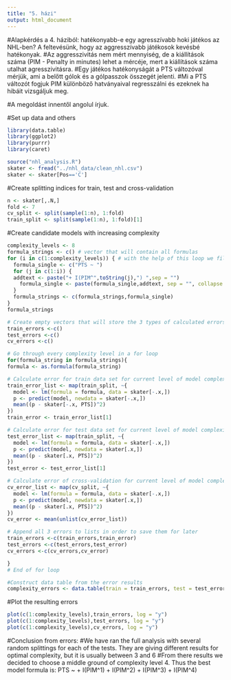 ```yaml
---
title: "5. házi"
output: html_document
---
```


#Alapkérdés a 4. háziból: hatékonyabb-e egy agresszívabb hoki játékos az NHL-ben? A feltevésünk, hogy az aggresszívabb játékosok kevésbé hatékonyak.
#Az aggresszivitás nem mért mennyiség, de a kiállítások száma (PIM - Penalty in minutes) lehet a mércéje, mert a kiállítások száma utalhat agresszivitásra. 
#Egy játékos hatékonyságát a PTS változóval mérjük, ami a belőtt gólok és a gólpasszok összegét jelenti.
#Mi a PTS változót fogjuk PIM különböző hatványaival regresszálni és ezeknek ha hibáit vizsgáljuk meg. 

#A megoldást innentől angolul írjuk.

#Set up data and others
```R
library(data.table)
library(ggplot2)
library(purrr)
library(caret)

source("nhl_analysis.R")
skater <- fread("../nhl_data/clean_nhl.csv")
skater <- skater[Pos=='C']
```


#Create splitting indices for train, test and cross-validation
```R
n <- skater[,.N,]
fold <- 7
cv_split <- split(sample(1:n), 1:fold)
train_split <- split(sample(1:n), 1:fold)[1]
```

#Create candidate models with increasing complexity
```R
complexity_levels <- 8
formula_strings <- c() # vector that will contain all formulas
for (i in c(1:complexity_levels)) { # with the help of this loop we fill up the formula list
  formula_single <- c("PTS ~ ")
  for (j in c(1:i)) {
  addtext <- paste("+ I(PIM^",toString(j),") ",sep = "")
    formula_single <- paste(formula_single,addtext, sep = "", collapse = NULL)
  }
  formula_strings <- c(formula_strings,formula_single)
}
formula_strings
```

```R

# Create empty vectors that will store the 3 types of calculated errors for each model complexity level
train_errors <-c()
test_errors <-c()
cv_errors <-c()

# Go through every complexity level in a for loop
for(formula_string in formula_strings){
formula <- as.formula(formula_string)

# Calculate error for train data set for current level of model complexity
train_error_list <- map(train_split, ~{
  model <- lm(formula = formula, data = skater[-.x,])  
  p <- predict(model, newdata = skater[-.x,])
  mean((p - skater[-.x, PTS])^2)
})
train_error <- train_error_list[1]

# Calculate error for test data set for current level of model complexity
test_error_list <- map(train_split, ~{
  model <- lm(formula = formula, data = skater[-.x,])  
  p <- predict(model, newdata = skater[.x,])
  mean((p - skater[.x, PTS])^2)
})
test_error <- test_error_list[1]

# Calculate error of cross-validation for current level of model complexity
cv_error_list <- map(cv_split, ~{
  model <- lm(formula = formula, data = skater[-.x,])  
  p <- predict(model, newdata = skater[.x,])
  mean((p - skater[.x, PTS])^2)
})
cv_error <- mean(unlist(cv_error_list))

# Append all 3 errors to lists in order to save them for later
train_errors <-c(train_errors,train_error)
test_errors <-c(test_errors,test_error)
cv_errors <-c(cv_errors,cv_error)

}
# End of for loop

#Construct data table from the error results
complexity_errors <- data.table(train = train_errors, test = test_errors, cv = cv_errors)
```


#Plot the resulting errors
```R
plot(c(1:complexity_levels),train_errors, log = "y")
plot(c(1:complexity_levels),test_errors, log = "y")
plot(c(1:complexity_levels),cv_errors, log = "y")

```

#Conclusion from errors:
#We have ran the full analysis with several random splittings for each of the tests. They are giving different results for optimal complexity, but it is usually between 3 and 6
#From there results we decided to choose a middle ground of complexity level 4. Thus the best model formula is: PTS ~ + I(PIM^1) + I(PIM^2) + I(PIM^3) + I(PIM^4) 

